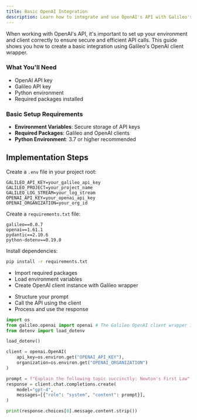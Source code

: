 ```yaml
---
title: Basic OpenAI Integration
description: Learn how to integrate and use OpenAI's API with Galileo's wrapper client.
---
```


When working with OpenAI's API, it's important to set up your environment and client correctly to ensure secure and efficient API calls. This guide shows you how to create a basic integration using Galileo's OpenAI client wrapper.

### What You'll Need

- OpenAI API key
- Galileo API key
- Python environment
- Required packages installed

### Basic Setup Requirements

- **Environment Variables**: Secure storage of API keys
- **Required Packages**: Galileo and OpenAI clients
- **Python Environment**: 3.7 or higher recommended

## Implementation Steps

<Steps>
<Step title="Set Up Environment Variables">

Create a `.env` file in your project root:

```text .env
GALILEO_API_KEY=your_galileo_api_key
GALILEO_PROJECT=your_project_name
GALILEO_LOG_STREAM=your_log_stream
OPENAI_API_KEY=your_openai_api_key
OPENAI_ORGANIZATION=your_org_id
```

</Step>
<Step title="Install Required Dependencies">

Create a `requirements.txt` file:

```text requirements.txt
galileo==0.0.7
openai==1.61.1
pydantic==2.10.6
python-dotenv==0.19.0
```

Install dependencies:

```bash
pip install -r requirements.txt
```

</Step>
<Step title="Initialize the Client">

- Import required packages
- Load environment variables
- Create OpenAI client instance with Galileo wrapper

</Step>
<Step title="Create a Chat Completion">

- Structure your prompt
- Call the API using the client
- Process and use the response

```python app.py
import os
from galileo.openai import openai # The Galileo OpenAI client wrapper is all you need!
from dotenv import load_dotenv

load_dotenv()

client = openai.OpenAI(
    api_key=os.environ.get("OPENAI_API_KEY"),
    organization=os.environ.get("OPENAI_ORGANIZATION")
)

prompt = f"Explain the following topic succinctly: Newton's First Law"
response = client.chat.completions.create(
    model="gpt-4",
    messages=[{"role": "system", "content": prompt}],
)

print(response.choices[0].message.content.strip())
```

</Step>
</Steps>
